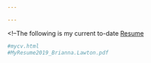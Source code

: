 ```yaml
---

---
```


<!--<a href="CV.pdf#" class="download" title="Download CV as PDF">Download CV</a>-->			

<!--The following is my current to-date [Resume](MyResume2019_Brianna.Lawton.pdf)

```r
#mycv.html
#MyResume2019_Brianna.Lawton.pdf
```

